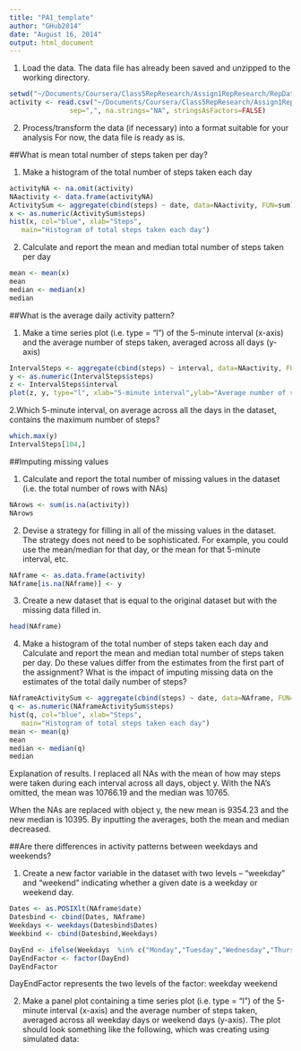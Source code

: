 ```yaml
---
title: "PA1_template"
author: "GHub2014"
date: "August 16, 2014"
output: html_document
---
```


1. Load the data.
The data file has already been saved and unzipped to the working directory.

```r
setwd("~/Documents/Coursera/Class5RepResearch/Assign1RepResearch/RepData_PeerAssessment1")
activity <- read.csv("~/Documents/Coursera/Class5RepResearch/Assign1RepResearch/RepData_PeerAssessment1/activity.csv", 
               sep=",", na.strings="NA", stringsAsFactors=FALSE)
```

2. Process/transform the data (if necessary) into a format suitable for your analysis
For now, the data file is ready as is.

##What is mean total number of steps taken per day?

1.  Make a histogram of the total number of steps taken each day

```r
activityNA <- na.omit(activity)
NAactivity <- data.frame(activityNA)
ActivitySum <- aggregate(cbind(steps) ~ date, data=NAactivity, FUN=sum)
x <- as.numeric(ActivitySum$steps)
hist(x, col="blue", xlab="Steps",
   main="Histogram of total steps taken each day")              
```
2. Calculate and report the mean and median total number of steps taken per day

```r
mean <- mean(x)
mean
median <- median(x)
median
```

##What is the average daily activity pattern?

1. Make a time series plot (i.e. type = "l") of the 5-minute interval (x-axis) and the average number of steps taken, averaged across all days (y-axis)
```r
IntervalSteps <- aggregate(cbind(steps) ~ interval, data=NAactivity, FUN="mean")
y <- as.numeric(IntervalSteps$steps)
z <- IntervalSteps$interval
plot(z, y, type="l", xlab="5-minute interval",ylab="Average number of steps", main="Average steps taken during each \n interval across all days", xlim=range(0:2355))
```

2.Which 5-minute interval, on average across all the days in the dataset, contains the maximum number of steps?
```r
which.max(y)
IntervalSteps[104,]
```

##Imputing missing values

1. Calculate and report the total number of missing values in the dataset (i.e. the total number of rows with NAs)
```r
NArows <- sum(is.na(activity))
NArows
```

2. Devise a strategy for filling in all of the missing values in the dataset. The strategy does not need to be sophisticated. For example, you could use the mean/median for that day, or the mean for that 5-minute interval, etc.

```r
NAframe <- as.data.frame(activity)
NAframe[is.na(NAframe)] <- y
```

3. Create a new dataset that is equal to the original dataset but with the missing data filled in.
```r
head(NAframe)
```

4. Make a histogram of the total number of steps taken each day and Calculate and report the mean and median total number of steps taken per day. Do these values differ from the estimates from the first part of the assignment? What is the impact of imputing missing data on the estimates of the total daily number of steps?
```r

NAframeActivitySum <- aggregate(cbind(steps) ~ date, data=NAframe, FUN=sum)
q <- as.numeric(NAframeActivitySum$steps)
hist(q, col="blue", xlab="Steps",
   main="Histogram of total steps taken each day")  
mean <- mean(q)
mean
median <- median(q)
median
```
Explanation of results. I replaced all NAs with the mean of how may steps were taken during each interval across all days, object y. With the NA's omitted, the mean was 10766.19 and the median was
10765.

When the NAs are replaced with object y, the new mean is 9354.23 and the new median is 10395. By inputting the averages, both the mean and median decreased.

##Are there differences in activity patterns between weekdays and weekends?

1. Create a new factor variable in the dataset with two levels – “weekday” and “weekend” indicating whether a given date is a weekday or weekend day.
```r
Dates <- as.POSIXlt(NAframe$date)
Datesbind <- cbind(Dates, NAframe)
Weekdays <- weekdays(Datesbind$Dates)
Weekbind <- cbind(Datesbind,Weekdays)

DayEnd <- ifelse(Weekdays  %in% c("Monday","Tuesday","Wednesday","Thursday","Friday"), 'weekday', 'weekend')
DayEndFactor <- factor(DayEnd)
DayEndFactor
```
DayEndFactor represents the two levels of the factor: weekday weekend

2. Make a panel plot containing a time series plot (i.e. type = "l") of the 5-minute interval (x-axis) and the average number of steps taken, averaged across all weekday days or weekend days (y-axis). The plot should look something like the following, which was creating using simulated data:

```r
```